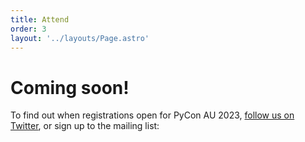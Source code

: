 ```yaml
---
title: Attend
order: 3
layout: '../layouts/Page.astro'
---
```


# Coming soon!

To find out when registrations open for PyCon AU 2023, <a href="https://twitter.com/PyConAU">follow us on Twitter</a>, or sign up to the mailing list:

<MailingListSignup />
